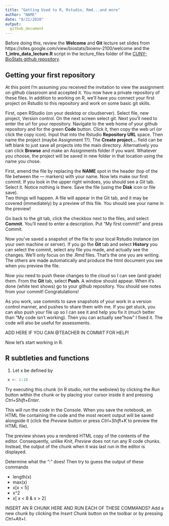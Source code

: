 ```yaml
---
title: "Getting Used to R, Rstudio, Rmd...and more"
author: "NAME"
date: "8/21/2020"
output:
  github_document
---
```

Before doing this, review the **Welcome** and **Git** lecture set slides from 
https://sites.google.com/view/biostats/bioenv-2100/welcome and
the  **1_intro_data_lecture.R** script in the lecture_files folder of the
[CUNY-BioStats github repository](https://github.com/jsgosnell/CUNY-BioStats).

## Getting your first repository
At this point I'm assuming you received the invitation to view the assignment
on github classroom and accepted it. You now have a private repository of these 
files.  In addition to working on R, we'll have you connect your first
project on Rstudio to this repository and work on some basic git skills.

First, open RStudio (on your desktop or cloudserver).  Select file, new
project, Version control.  On the next screen select git. Next you'll need to
enter the url for your repository. Navigate to the web home of your github
repository and for the green **Code** button. Click it, then copy the web url
(or click the copy icon). Input that into the Rstudio **Repository URL**
space.  Then name the project (maybe Assignment 1?).  The **Create
project...** field can be left blank to just save all projects into the main
directory. Alternatively you can click **Browse** and make an Assignments
folder if you want. Whatever you choose, the project will be saved in new
folder in that location using the name you chose.

First, amend the file by replacing the **NAME** spot in the header (top of the
file between the --- markers) with your name.  Now lets make our first commit.
If you look in the upper right windoes, you should see a *Git* tab.  Select it. 
Notice nothing is there. Save the file (using the **Disk** icon or file save).  
Two things will happen.  A file will appear in the Git tab, and it may be covered 
(immediately) by a preview of this file.  You should see your name in the preview!  

Go back to the git tab, click the checkbox next to the files, and select
**Commit**.  You'll need to enter a description. Put "My first commit!" and
press Commit.  

Now you've saved a snapshot of the file to your local Rstudio instance (on
your own machine or server).  If you go the **Git** tab and select **History**
you can select the commit, select any file you made, and actually see the
changes.  We'll only focus on the .Rmd files. That's the one you are writing.
The others are made automatically and produce the html document you see when 
you preview the file.

Now you need to push these changes to the cloud so I can see (and grade) them.
From the **Git** tab, select **Push**.  A window should appear. When it's done
(white text shows) go to your github repository.  You should see notes from 
your commit!  Congratulations!

As you work, use commits to save snapshots of your work in a version control manner, 
and 
pushes to share them with me.  If you get stuck, you can also push your file up
so I can see it and help you fix it (much better than "My code isn't working). 
Then you can actually see "how" I fixed it.  The code will also be useful for 
assessments.

ADD HERE IF YOU CAN @TEACHER IN COMMIT FOR HELP!

Now let's start working in R.  

## R subtleties and functions

1. Let x be defined by


```r
 x <- 1:10
```
Try executing this chunk (in R studio, not the webview) by clicking the *Run* 
button within the chunk or by placing your cursor inside it and pressing 
*Ctrl+Shift+Enter*.

This will run the code in the Console.  When you save the notebook, an HTML
file containing the code and the most recent output will be saved alongside it 
(click the *Preview* button or press *Ctrl+Shift+K* to preview the HTML file).

The preview shows you a rendered HTML copy of the contents of the editor. 
Consequently, unlike *Knit*, *Preview* does not run any R code chunks. Instead, the output of the chunk when it was last run in the editor is displayed.


Determine what the “:” does!  Then try to guess the output of these commands

* length(x)
* max(x)
* x[x < 5]
* x^2
* x[ x < 8 & x > 2]

INSERT AN R CHUNK HERE AND RUN EACH OF THESE COMMANDS?  Add a new chunk by clicking the *Insert Chunk* button on the toolbar or by pressing *Ctrl+Alt+I*.